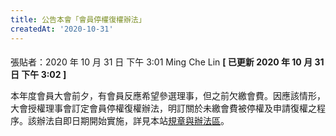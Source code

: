 ```yaml
---
title: 公告本會「會員停權復權辦法」
createdAt: '2020-10-31'
---
```


####

張貼者：2020 年 10 月 31 日 下午 3:01 Ming Che Lin **[ 已更新 2020 年 10 月 31 日 下午 3:02 ]**

本年度會員大會前夕，有會員反應希望參選理事，但之前欠繳會費。因應該情形，大會授權理事會訂定會員停權復權辦法，明訂關於未繳會費被停權及申請復權之程序。該辦法自即日期開始實施，詳見本站[規章與辦法區](/regulation)。

